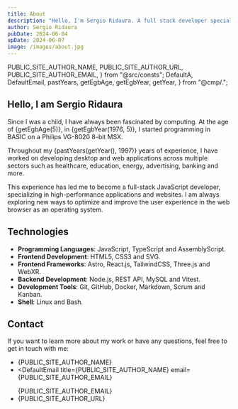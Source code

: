 ```yaml
---
title: About
description: "Hello, I'm Sergio Ridaura. A full stack developer specializing in TypeScript, AssemblyScript, Astro, React, Tailwind, Node, and MySQL. I create high-performance applications and websites."
author: Sergio Ridaura
pubDate: 2024-06-04
upDate: 2024-06-07
image: /images/about.jpg
---
```


  PUBLIC_SITE_AUTHOR_NAME,
  PUBLIC_SITE_AUTHOR_URL,
  PUBLIC_SITE_AUTHOR_EMAIL,
} from "@src/consts";
  DefaultA,
  DefaultEmail,
  pastYears,
  getEgbAge,
  getEgbYear,
  getYear,
} from "@cmp/.";

## Hello, I am Sergio Ridaura

Since I was a child, I have always been fascinated by computing. At the age of {getEgbAge(5)}, in {getEgbYear(1976, 5)}, I started programming in BASIC on a Philips VG-8020 8-bit MSX.

Throughout my {pastYears(getYear(), 1997)} years of experience, I have worked on developing desktop and web applications across multiple sectors such as healthcare, education, energy, advertising, banking and more.

This experience has led me to become a full-stack JavaScript developer, specializing in high-performance applications and websites. I am always exploring new ways to optimize and improve the user experience in the web browser as an operating system.

## Technologies

- **Programming Languages**: JavaScript, TypeScript and AssemblyScript.
- **Frontend Development**: HTML5, CSS3 and SVG.
- **Frontend Frameworks**: Astro, React.js, TailwindCSS, Three.js and WebXR.
- **Backend Development**: Node.js, REST API, MySQL and Vitest.
- **Development Tools**: Git, GitHub, Docker, Markdown, Scrum and Kanban.
- **Shell**: Linux and Bash.

## Contact

If you want to learn more about my work or have any questions, feel free to get in touch with me:

- <DefaultA title="PUBLIC_SITE_AUTHOR_NAME" url={PUBLIC_SITE_AUTHOR_NAME}>
    {PUBLIC_SITE_AUTHOR_NAME}
  </DefaultA>
- <DefaultEmail
    title={PUBLIC_SITE_AUTHOR_NAME}
    email={PUBLIC_SITE_AUTHOR_EMAIL}
  >
    {PUBLIC_SITE_AUTHOR_EMAIL}
  </DefaultEmail>
- <DefaultA title="GitHub" url={PUBLIC_SITE_AUTHOR_URL}>
    {PUBLIC_SITE_AUTHOR_URL}
  </DefaultA>
